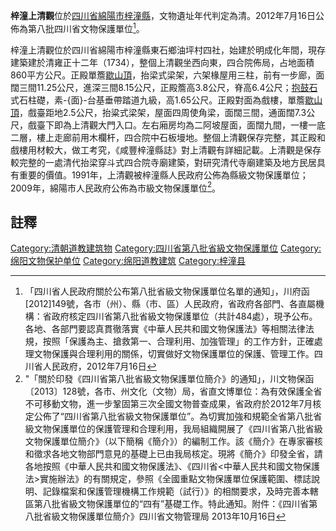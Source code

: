 {{msg:四川省文物保護單位
|名稱 = 梓潼上清觀
|編號 = 156
|圖片 = 
|級別 = S8
|分類 = 
|時代 = [[清代|清代]]
|地点 = [[四川省|四川省]][[綿陽市|綿陽市]][[梓潼縣|梓潼縣]]
|坐標 =
|登錄 = 2012年7月16日
}}
'''梓潼上清觀'''位於[[四川省|四川省]][[綿陽市|綿陽市]][[梓潼縣|梓潼縣]]，文物遺址年代判定為清。2012年7月16日公佈為第八批四川省文物保護單位<ref>「四川省人民政府關於公布第八批省級文物保護單位名單的通知」，川府函[2012]149號，各市（州）、縣（市、區）人民政府，省政府各部門、各直屬機構：省政府核定四川省第八批省級文物保護單位（共計484處），現予公布。各地、各部門要認真貫徹落實《中華人民共和國文物保護法》等相關法律法規，按照「保護為主、搶救第一、合理利用、加強管理」的工作方針，正確處理文物保護與合理利用的關係，切實做好文物保護單位的保護、管理工作。四川省人民政府，2012年7月16日</ref>。

梓潼上清觀位於四川省綿陽市梓潼縣東石鄉油坪村四社，始建於明成化年間，現存建築建於清雍正十二年（1734），整個上清觀坐西向東，四合院佈局，占地面積860平方公尺。正殿單簷[[歇山頂|歇山頂]]，抬梁式梁架，六架椽屋用三柱，前有一步廊，面闊三間11.25公尺，進深三間8.15公尺，正殿簷高3.8公尺，脊高6.4公尺；[[抱鼓石|抱鼓石]]式石柱礎，素-{面}-台基垂帶踏道九級，高1.65公尺。正殿對面為戲樓，單簷[[歇山頂|歇山頂]]，戲臺距地2.5公尺，抬粱式梁架，屋面四周使角梁，面闊三間，通面闊7.3公尺，戲臺下即為上清觀大門入口。左右廂房均為二阿坡屋面，面闊九間，一樓一底二層，樓上走廊前用木欄杆，四合院中石板墁地。整個上清觀保存完整，其正殿和戲樓用材較大，做工考究，《咸豐梓潼縣誌》對上清觀有詳細記載。上清觀是保存較完整的一處清代抬梁穿斗式四合院寺廟建築，對研究清代寺廟建築及地方民居具有重要的價值。1991年，上清觀被梓潼縣人民政府公佈為縣級文物保護單位；2009年，綿陽市人民政府公佈為市級文物保護單位<ref>"「關於印發《四川省第八批省級文物保護單位簡介》的通知」，川文物保函〔2013〕128號，各市、州文化（文物）局，省直文博單位：為有效保護全省不可移動文物，進一步鞏固第三次全國文物普查成果，省政府於2012年7月核定公佈了“四川省第八批省級文物保護單位”。為切實加強和規範全省第八批省級文物保護單位的保護管理和合理利用，我局組織開展了《四川省第八批省級文物保護單位簡介》（以下簡稱《簡介》）的編制工作。該《簡介》在專家審核和徵求各地文物部門意見的基礎上已由我局核定。現將《簡介》印發全省，請各地按照《中華人民共和國文物保護法》、《四川省<中華人民共和國文物保護法>實施辦法》的有關規定，參照《全國重點文物保護單位保護範圍、標誌說明、記錄檔案和保護管理機構工作規範（試行）》的相關要求，及時完善本轄區第八批省級文物保護單位的“四有”基礎工作。特此通知。附件：《四川省第八批省級文物保護單位簡介》四川省文物管理局  2013年10月16日</ref>。
==註釋==
{{reflist}}

{{绵阳市境内的四川省文物保护单位}}
[[Category:清朝道教建筑物|Category:清朝道教建筑物]]
[[Category:四川省第八批省級文物保護單位|Category:四川省第八批省級文物保護單位]]
[[Category:绵阳文物保护单位|Category:绵阳文物保护单位]]
[[Category:绵阳道教建筑|Category:绵阳道教建筑]]
[[Category:梓潼县|Category:梓潼县]]